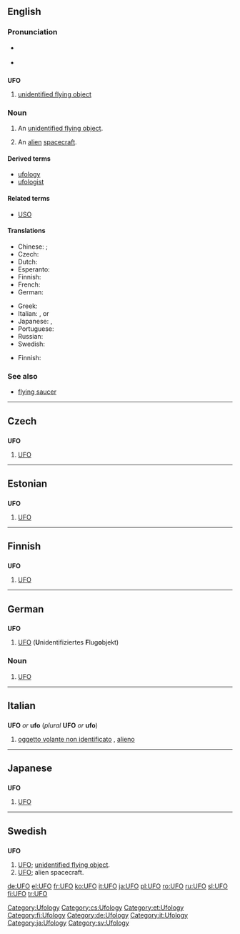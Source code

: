 {{see|ufo}}
==English==

===Pronunciation===
* {{a|UK}} {{IPA|/ju ɛf 'əʊ/}}
* {{a|US}} {{IPA|/ju ɛf 'oʊ/}}

==={{initialism}}===
'''UFO'''

# [[unidentified flying object]]

===Noun===
{{en-noun}}

# An [[unidentified flying object]].
# {{informal}} An [[alien]] [[spacecraft]].

====Derived terms====
* [[ufology]]
* [[ufologist]]

====Related terms====
* [[USO]]

====Translations====
{{trans-top|an unidentified flying object}}
* Chinese: {{t|cmn|不明飞行物|sc=Hani|xs=Mandarin}}; {{t|cmn|飞碟|sc=Hani|xs=Mandarin}}
* Czech: {{t-|cs|UFO|n}}
* Dutch: {{t-|nl|ufo|m}}
* Esperanto: {{t-|eo|NIFO|xs=Esperanto}}
* Finnish: {{t+|fi|UFO}}
* French: {{t+|fr|OVNI|m}}
* German: {{t+|de|UFO|n}}
{{trans-mid}}
* Greek: {{t+|el|ούφο|n|tr=oúfo|sc=Grek}}
* Italian: {{t+|it|UFO|m}}, {{t-|it|ufo|m}} or {{t-|it|OVNI}}
* Japanese: {{t+|ja|UFO|tr=ūfō}}, {{t|ja|未確認飛行物体|tr=[[みかくにんひこうぶったい]], mikakunin hikō buttai|sc=Jpan}}
* Portuguese: {{t+|pt|OVNI}}
* Russian: {{t+|ru|НЛО|sc=Cyrl}}
* Swedish: {{t-|sv|UFO|n}}
{{trans-bottom}}

{{trans-top|alien spacecraft}}
* Finnish: {{t+|fi|ufo}}
{{trans-mid}}
{{trans-bottom}}

===See also===
* [[flying saucer]]

[[Category:Ufology]]

----

==Czech==

==={{initialism|Czech}}===
'''UFO'''

# [[#English|UFO]]

[[Category:cs:Ufology]]

----

==Estonian==

==={{initialism|Estonian}}===
'''UFO'''

# [[#English|UFO]]

[[Category:et:Ufology]]

----

==Finnish==

==={{initialism|Finnish}}===
'''UFO'''

# [[#English|UFO]] {{i|unidentified flying object}}

[[Category:fi:Ufology]]

----

==German==

==={{initialism|German}}===
'''UFO'''

# [[#English|UFO]] ('''U'''nidentifiziertes '''F'''lug'''o'''bjekt)

===Noun===
{{de-noun-n|genitive=UFOs|plural=UFOs}}

# [[#English|UFO]]

[[Category:de:Ufology]]

----

==Italian==

==={{initialism|Italian}}===
'''UFO''' ''or'' '''ufo''' (''plural'' '''UFO''' ''or'' '''ufo''')

# [[oggetto volante non identificato]] {{m}}, [[alieno]] {{m}}

[[Category:it:Ufology]]

----

==Japanese==

==={{initialism|Japanese}}===
'''UFO'''

# [[#English|UFO]]

[[Category:ja:Ufology]]

----

==Swedish==

==={{abbreviation|Swedish}}===
'''UFO''' {{n}}

# [[#English|UFO]]; [[unidentified flying object]].
# [[#English|UFO]]; alien spacecraft.

[[Category:sv:Ufology]]

[[de:UFO]]
[[el:UFO]]
[[fr:UFO]]
[[ko:UFO]]
[[it:UFO]]
[[ja:UFO]]
[[pl:UFO]]
[[ro:UFO]]
[[ru:UFO]]
[[sl:UFO]]
[[fi:UFO]]
[[tr:UFO]]